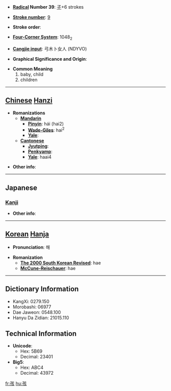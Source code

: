* '''[[Wiktionary:Chinese radical index| Radical]] Number 39''': [[Wiktionary:Chinese radical index 子|子]]+6 strokes

* '''[[Wiktionary:Chinese total strokes index|Stroke number]]''': [[Wiktionary:Chinese total strokes index 9|9]]

* '''Stroke order''': 

* '''[[Wiktionary:Chinese four corner index|Four-Corner System]]''': 1048<sub>2</sub>

* '''[[Wiktionary:Chinese Cangjie index|Cangjie input]]''': 弓木卜女人 (NDYVO)

* '''Graphical Significance and Origin''': 

* '''Common Meaning'''
*#baby, child
*# children


----

== [[Chinese]] [[Hanzi]] ==

* '''Romanizations'''
** '''[[Mandarin]]'''
*** '''[[Pinyin]]''': hái (hai2)
*** '''[[Wade-Giles]]''': hai<sup>2</sup>
*** '''[[Yale]]''': 
** '''[[Cantonese]]'''
*** '''[[Jyutping]]''':
*** '''[[Penkyamp]]''': 
*** '''[[Yale]]''': haai4

* '''Other info''': 

----

==Japanese==
===[[Kanji]]===
{{kanji|on readings=[[かい]] (kai), [[がい]] (gai)|kun readings=[[ちのみご]] (chinomigo)}}

* '''Other info''':  

----

== [[Korean]] [[Hanja]] ==

* '''Pronunciation''': 해

* '''Romanization'''
** '''[[The 2000 South Korean Revised Romanization|The 2000 South Korean Revised]]''': hae
** '''[[McCune-Reischauer]]''': hae

----

== Dictionary Information ==

* KangXi: 0279.150
* Morobashi: 06977
* Dae Jaweon: 0548.100
* Hanyu Da Zidian: 21015.110

== Technical Information ==

* '''Unicode''':
** Hex: 5B69
** Decimal: 23401
* '''Big5''':
** Hex: ABC4
** Decimal: 43972

[[fr:孩]]
[[hu:孩]]